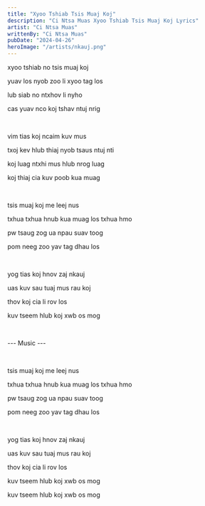 ```yaml
---
title: "Xyoo Tshiab Tsis Muaj Koj"
description: "Ci Ntsa Muas Xyoo Tshiab Tsis Muaj Koj Lyrics"
artist: "Ci Ntsa Muas"
writtenBy: "Ci Ntsa Muas"
pubDate: "2024-04-26"
heroImage: "/artists/nkauj.png"
---
```


xyoo tshiab no tsis muaj koj

yuav los nyob zoo li xyoo tag los

lub siab no ntxhov li nyho

cas yuav nco koj tshav ntuj nrig

<br />

vim tias koj ncaim kuv mus

txoj kev hlub thiaj nyob tsaus ntuj nti

koj luag ntxhi mus hlub nrog luag

koj thiaj cia kuv poob kua muag

<br />

tsis muaj koj me leej nus

txhua txhua hnub kua muag los txhua hmo

pw tsaug zog ua npau suav toog

pom neeg zoo yav tag dhau los

<br />

yog tias koj hnov zaj nkauj

uas kuv sau tuaj mus rau koj

thov koj cia li rov los

kuv tseem hlub koj xwb os mog

<br />

--- Music ---

<br />

tsis muaj koj me leej nus

txhua txhua hnub kua muag los txhua hmo

pw tsaug zog ua npau suav toog

pom neeg zoo yav tag dhau los

<br />

yog tias koj hnov zaj nkauj

uas kuv sau tuaj mus rau koj

thov koj cia li rov los

kuv tseem hlub koj xwb os mog

kuv tseem hlub koj xwb os mog
